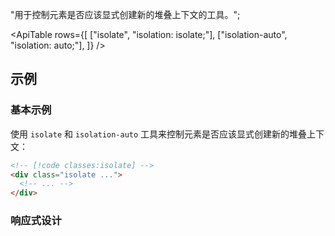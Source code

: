 
  "用于控制元素是否应该显式创建新的堆叠上下文的工具。";

<ApiTable
  rows={[
    ["isolate", "isolation: isolate;"],
    ["isolation-auto", "isolation: auto;"],
  ]}
/>

## 示例

### 基本示例

使用 `isolate` 和 `isolation-auto` 工具来控制元素是否应该显式创建新的堆叠上下文：

```html
<!-- [!code classes:isolate] -->
<div class="isolate ...">
  <!-- ... -->
</div>
```

### 响应式设计

<ResponsiveDesign property="isolation" defaultClass="isolate" featuredClass="isolation-auto" />
